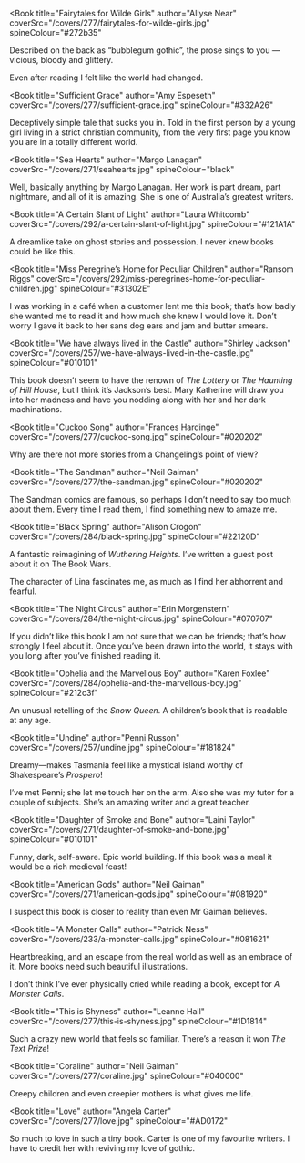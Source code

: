 
<Book
  title="Fairytales for Wilde Girls"
  author="Allyse Near"
  coverSrc="/covers/277/fairytales-for-wilde-girls.jpg"
  spineColour="#272b35"
>

Described on the back as &ldquo;bubblegum gothic&rdquo;, the prose sings to you &mdash; vicious, bloody and glittery.

Even after reading I felt like the world had changed.

</Book>

<Book
  title="Sufficient Grace"
  author="Amy Espeseth"
  coverSrc="/covers/277/sufficient-grace.jpg"
  spineColour="#332A26"
>

Deceptively simple tale that sucks you in. Told in the first person by a young girl living in a strict christian community, from the very first page you know you are in  a totally different world.

</Book>

<Book
  title="Sea Hearts"
  author="Margo Lanagan"
  coverSrc="/covers/271/seahearts.jpg"
  spineColour="black"
>

Well, basically anything by Margo Lanagan. Her work is part dream, part nightmare, and all of it is amazing. She is one of Australia’s greatest writers.

</Book>


<Book
  title="A Certain Slant of Light"
  author="Laura Whitcomb"
  coverSrc="/covers/292/a-certain-slant-of-light.jpg"
  spineColour="#121A1A"
>

A dreamlike take on ghost stories and possession. I never knew books could be like this.

</Book>

<Book
  title="Miss Peregrine’s Home for Peculiar Children"
  author="Ransom Riggs"
  coverSrc="/covers/292/miss-peregrines-home-for-peculiar-children.jpg"
  spineColour="#31302E"
>

I was working in a café when a customer lent me this book; that’s how badly she wanted me to read it and how much she knew I would love it. Don’t worry I gave it back to her sans dog ears and jam and butter smears.

</Book>

<Book
  title="We have always lived in the Castle"
  author="Shirley Jackson"
  coverSrc="/covers/257/we-have-always-lived-in-the-castle.jpg"
  spineColour="#010101"
>

 This book doesn’t seem to have the renown of _The Lottery_ or _The Haunting of Hill House_, but I think it’s Jackson’s best. Mary Katherine will draw you into her madness and have you nodding along with her and her dark machinations.

</Book>

<Book
  title="Cuckoo Song"
  author="Frances Hardinge"
  coverSrc="/covers/277/cuckoo-song.jpg"
  spineColour="#020202"
>

Why are there not more stories from a Changeling’s point of view?

</Book>

<Book
  title="The Sandman"
  author="Neil Gaiman"
  coverSrc="/covers/277/the-sandman.jpg"
  spineColour="#020202"
>

The Sandman comics are famous, so perhaps I don’t need to say too much about them. Every time I read them, I find something new to amaze me.

</Book>

<Book
  title="Black Spring"
  author="Alison Crogon"
  coverSrc="/covers/284/black-spring.jpg"
  spineColour="#22120D"
>

A fantastic reimagining of _Wuthering Heights_. I’ve written a guest post about it on The Book Wars.

The character of Lina fascinates me, as much as I find her abhorrent and fearful.

</Book>

<Book
  title="The Night Circus"
  author="Erin Morgenstern"
  coverSrc="/covers/284/the-night-circus.jpg"
  spineColour="#070707"
>

If you didn’t like this book I am not sure that we can be friends; that’s how strongly I feel about it. Once you’ve been drawn into the world, it stays with you long after you’ve finished reading it.

</Book>

<Book
  title="Ophelia and the Marvellous Boy"
  author="Karen Foxlee"
  coverSrc="/covers/284/ophelia-and-the-marvellous-boy.jpg"
  spineColour="#212c3f"
>

An unusual retelling of the _Snow Queen_. A children’s book that is readable at any age.

</Book>

<Book
  title="Undine"
  author="Penni Russon"
  coverSrc="/covers/257/undine.jpg"
  spineColour="#181824"
>

Dreamy&mdash;makes Tasmania feel like a mystical island worthy of Shakespeare’s _Prospero_!

I’ve met Penni; she let me touch her on the arm. Also she was my tutor for a couple of subjects. She’s an amazing writer and a great teacher.

</Book>

<Book
  title="Daughter of Smoke and Bone"
  author="Laini Taylor"
  coverSrc="/covers/271/daughter-of-smoke-and-bone.jpg"
  spineColour="#010101"
>

Funny, dark, self-aware. Epic world building. If this book was a meal it would be a rich medieval feast!

</Book>

<Book
  title="American Gods"
  author="Neil Gaiman"
  coverSrc="/covers/271/american-gods.jpg"
  spineColour="#081920"
>

I suspect this book is closer to reality than even Mr Gaiman believes.

</Book>

<Book
  title="A Monster Calls"
  author="Patrick Ness"
  coverSrc="/covers/233/a-monster-calls.jpg"
  spineColour="#081621"
>

Heartbreaking, and an escape from the real world as well as an embrace of it. More books need such beautiful illustrations.

I don’t think I’ve ever physically cried while reading a book, except for _A Monster Calls_.

</Book>

<Book
  title="This is Shyness"
  author="Leanne Hall"
  coverSrc="/covers/277/this-is-shyness.jpg"
  spineColour="#1D1814"
>

Such a crazy new world that feels so familiar. There’s a reason it won _The Text Prize_!

</Book>

<Book
  title="Coraline"
  author="Neil Gaiman"
  coverSrc="/covers/277/coraline.jpg"
  spineColour="#040000"
>

Creepy children and even creepier mothers is what gives me life.

</Book>

<Book
  title="Love"
  author="Angela Carter"
  coverSrc="/covers/277/love.jpg"
  spineColour="#AD0172"
>

So much to love in such a tiny book. Carter is one of my favourite writers. I have to credit her with reviving my love of gothic.

</Book>

